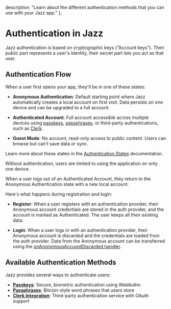   description: "Learn about the different authentication methods that you can use with your Jazz app."
};


# Authentication in Jazz

Jazz authentication is based on cryptographic keys ("Account keys"). Their public part represents a user's identity, their secret part lets you act as that user.

## Authentication Flow

When a user first opens your app, they'll be in one of these states:

- **Anonymous Authentication**: Default starting point where Jazz automatically creates a local account on first visit. Data persists on one device and can be upgraded to a full account.

- **Authenticated Account**: Full account accessible across multiple devices using [passkeys](./passkey), [passphrases](./passphrase), or third-party authentications, such as [Clerk](./clerk).

- **Guest Mode**: No account, read-only access to public content. Users can browse but can't save data or sync.

Learn more about these states in the [Authentication States](./authentication-states) documentation.

Without authentication, users are limited to using the application on only one device.

When a user logs out of an Authenticated Account, they return to the Anonymous Authentication state with a new local account.

Here's what happens during registration and login:

- **Register**: When a user registers with an authentication provider, their Anonymous account credentials are stored in the auth provider, and the account is marked as Authenticated. The user keeps all their existing data.

- **Login**: When a user logs in with an authentication provider, their Anonymous account is discarded and the credentials are loaded from the auth provider. Data from the Anonymous account can be transferred using the [onAnonymousAccountDiscarded handler](./authentication-states#migrating-data-from-anonymous-to-authenticated-account).

## Available Authentication Methods

Jazz provides several ways to authenticate users:

- [**Passkeys**](./passkey): Secure, biometric authentication using WebAuthn
- [**Passphrases**](./passphrase): Bitcoin-style word phrases that users store
- [**Clerk Integration**](./clerk): Third-party authentication service with OAuth support
